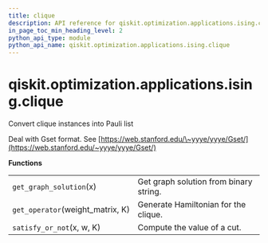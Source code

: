 ```yaml
---
title: clique
description: API reference for qiskit.optimization.applications.ising.clique
in_page_toc_min_heading_level: 2
python_api_type: module
python_api_name: qiskit.optimization.applications.ising.clique
---
```


<span id="module-qiskit.optimization.applications.ising.clique" />

<span id="qiskit-optimization-applications-ising-clique" />

# qiskit.optimization.applications.ising.clique

Convert clique instances into Pauli list

Deal with Gset format. See [https://web.stanford.edu/\~yyye/yyye/Gset/](https://web.stanford.edu/~yyye/yyye/Gset/)

**Functions**

|                                   |                                        |
| --------------------------------- | -------------------------------------- |
| `get_graph_solution`(x)           | Get graph solution from binary string. |
| `get_operator`(weight\_matrix, K) | Generate Hamiltonian for the clique.   |
| `satisfy_or_not`(x, w, K)         | Compute the value of a cut.            |

